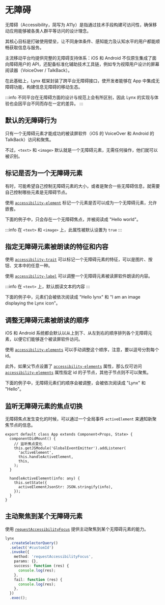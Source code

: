 # 无障碍


无障碍（Accessibility，简写为 A11y）是指通过技术手段构建可访问性，确保移动应用能够被各类人群平等访问的设计理念。

其核心目标是打破使用壁垒，让不同身体条件、感知能力及认知水平的用户都能顺畅获取信息与服务。

主流移动平台均提供完整的无障碍支持体系：iOS 和 Android 不仅原生集成了面向障碍用户的 API，还配备标准化辅助技术工具链，例如专为视障用户设计的屏幕阅读器（VoiceOver / TalkBack）。

在此基础上，Lynx 框架封装了跨平台无障碍接口，使开发者能够在 App 中集成无障碍功能，构建信息无障碍的移动生态。

:::info
不同平台在无障碍方面的设计与规范上会有所区别，因此 Lynx 的实现与体验也会因平台不同而存在一定的差异。
:::

## 默认的无障碍行为

只有一个无障碍元素才能成功的被读屏软件（iOS 的 VoiceOver 和 Android 的 TalkBack）访问和聚焦。

不过，`<text>` 和 `<image>` 默认就是一个无障碍元素，无需任何操作，他们就可以被识别。

<Go
  example="accessibility"
  img="/assets/doc/a11y.gif"
  defaultEntryFile="dist/main.lynx.bundle"
  defaultFile="src/Default.tsx"
  entry="src/Default.tsx"
  highlight="{4-5}"
/>

## 标记是否为一个无障碍元素

有时，可能希望自己控制无障碍元素的大小，或者是聚合一些无障碍信息，就需要自己控制哪些元素是无障碍节点。

使用 [`accessibility-element`](api/elements/built-in/view#accessibility-element) 标记一个元素是否可以成为一个无障碍元素，允许嵌套。

下面的例子中，只会存在一个无障碍焦点，并被阅读成 "Hello world"。

<Go
  example="accessibility"
  img="/assets/doc/a11y.gif"
  defaultEntryFile="dist/main.lynx.bundle"
  defaultFile="src/Customized.tsx"
  entry="src/Customized.tsx"
  highlight="{5,8,9}"
/>

:::info
在 `<text>` 和 `<image>` 上，此属性被默认设置为 `true`
:::

## 指定无障碍元素被朗读的特征和内容

使用 [`accessibility-trait`](api/elements/built-in/view#accessibility-trait) 可以标记一个无障碍元素的特征，可以是图片、按钮、文本中的任意一种。

使用 [`accessibility-label`](api/elements/built-in/view#accessibility-label) 可以调整一个无障碍元素被读屏软件朗读的内容。

:::info
在 `<text>` 上，默认朗读文本的内容
:::

下面的例子中，元素们会被依次阅读成 "Hello lynx" 和 "I am an image displaying the Lynx icon"。

<Go
  example="accessibility"
  img="/assets/doc/a11y.gif"
  defaultEntryFile="dist/main.lynx.bundle"
  defaultFile="src/LabelAndTraits.tsx"
  entry="src/LabelAndTraits.tsx"
  highlight="{6,7,16,17}"
/>

## 调整无障碍元素被朗读的顺序

iOS 和 Android 系统都会默认以从上到下、从左到右的顺序排列各个无障碍元素，以便它们能够逐个被读屏软件访问。

使用 [`accessibility-elements`](api/elements/built-in/view#accessibility-elements) 可以手动调整这个顺序，注意，要以逗号分割每个 id。

此外，如果父节点设置了 [`accessibility-elements`](api/elements/built-in/view#accessibility-elements) 属性，那么仅可访问 [`accessibility-elements`](api/elements/built-in/view#accessibility-elements) 属性指定 id 的子节点，其他子节点则不可以聚焦。

下面的例子中，无障碍元素们的顺序会被调整，会被依次阅读成 "Lynx" 和 "Hello"。

<Go
  example="accessibility"
  img="/assets/doc/a11y.gif"
  defaultEntryFile="dist/main.lynx.bundle"
  defaultFile="src/ReOrder.tsx"
  entry="src/ReOrder.tsx"
  highlight="{304}"
  highlight="{3,5,6}"
/>

## 监听无障碍元素的焦点切换

无障碍焦点发生变化的时候，可以通过一个全局事件 `activeElement` 来通知新聚焦节点的信息。

```tsx
export default class App extends Component<Props, State> {
  componentDidMount() {
    // 监听焦点变化
    this.getJSModule('GlobalEventEmitter').addListener(
      'activeElement',
      this.handleActiveElement,
      this,
    );
  }

  handleActiveElement(info: any) {
    this.setState({
      activeElementJsonStr: JSON.stringify(info),
    });
  }
}
```

## 主动聚焦到某个无障碍元素

使用 [`requestAccessibilityFocus`](api/elements/built-in/view#requestaccessibilityfocus) 提供主动聚焦到某个无障碍元素的能力。

```ts
lynx
  .createSelectorQuery()
  .select('#customId')
  .invoke({
    method: 'requestAccessibilityFocus',
    params: {},
    success: function (res) {
      console.log(res);
    },
    fail: function (res) {
      console.log(res);
    },
  })
  .exec();
```
